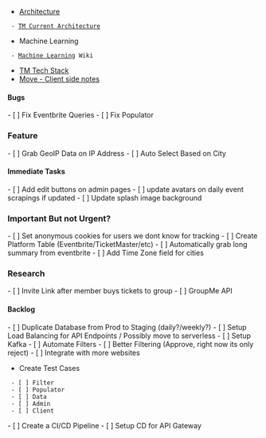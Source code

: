 * [[Architecture]]
  - [[TM Current Architecture]]
* Machine Learning
  - [[Machine Learning]] Wiki
* [[TM Tech Stack]]
* [[Move - Client side notes]]

==== Bugs ====
- [ ] Fix Eventbrite Queries
- [ ] Fix Populator

=== Feature ===
- [ ] Grab GeoIP Data on IP Address
- [ ] Auto Select Based on City

==== Immediate Tasks ====
- [ ] Add edit buttons on admin pages
- [ ] update avatars on daily event scrapings if updated
- [ ] Update splash image background

=== Important But not Urgent? ===
- [ ] Set anonymous cookies for users we dont know for tracking
- [ ] Create Platform Table (Eventbrite/TicketMaster/etc)
- [ ] Automatically grab long summary from eventbrite
- [ ] Add Time Zone field for cities

=== Research ===
- [ ] Invite Link after member buys tickets to group
- [ ] GroupMe API

==== Backlog ====
- [ ] Duplicate Database from Prod to Staging (daily?/weekly?)
- [ ] Setup Load Balancing for API Endpoints / Possibly move to serverless
- [ ] Setup Kafka
- [ ] Automate Filters
- [ ] Better Filtering (Approve, right now its only reject)
- [ ] Integrate with more websites
* Create Test Cases
  - [ ] Filter
  - [ ] Populator
  - [ ] Data
  - [ ] Admin
  - [ ] Client
- [ ] Create a CI/CD Pipeline
- [ ] Setup CD for API Gateway
